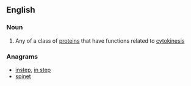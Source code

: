 ==English==

===Noun===
{{wikipedia|septins}}
{{en-noun}}

# {{label|en|biochemistry}} Any of a class of [[protein]]s that have functions related to [[cytokinesis]]

===Anagrams===
* [[instep#English|instep]], [[in step#English|in step]]
* [[spinet#English|spinet]]